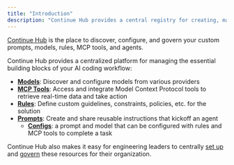 ```yaml
---
title: "Introduction"
description: "Continue Hub provides a central registry for creating, managing, and sharing agents, prompts, rules, MCP servers, models, etc. with organization-level governance and configuration"
---
```


[Continue Hub](https://hub.continue.dev) is the place to discover, configure, and govern your custom prompts, models, rules, MCP tools, and agents.

Continue Hub provides a centralized platform for managing the essential building blocks of your AI coding workflow:

- **[Models](/hub/configs/block-types#models)**: Discover and configure models from various providers
- **[MCP Tools](/hub/configs/block-types#mcp-servers)**: Access and integrate Model Context Protocol tools to retrieve real-time data and take action
- **[Rules](/hub/configs/block-types#rules)**: Define custom guidelines, constraints, policies, etc. for the solution
- **[Prompts](/hub/configs/block-types#prompts)**: Create and share reusable instructions that kickoff an agent
  - **[Configs](/hub/configs/intro)**: a prompt and model that can be configured with rules and MCP tools to complete a task

Continue Hub also makes it easy for engineering leaders to centrally [set up](/hub/secrets/secret-types) and [govern](/hub/governance/org-permissions) these resources for their organization.